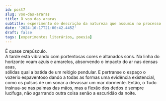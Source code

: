 ```yaml
---
id: post7
slug: voo-das-araras
title: O voo das araras
subtitle: experimento de descrição da natureza que assumiu no processo a forma quase-poética e (quase sem querer) expressionista
date: '2024-10-17T21:00:42.445Z'
draft: false
tags: [experimentos literários, poesia]
---
```


É quase crepúsculo.  
A tarde está vibrando
com portentosas cores 
e altanados sons.
Na linha do horizonte
voam azuis e amarelos,
absorvendo o impacto 
do ar nas densas asas,  
sólidas qual a batida 
de um relógio pendular. 
E pertranse o espaço
o vozerio espaventoso
dando a todas as formas
uma evidência existencial,
como os pulsos de um sonar
a devassar um mar dormente.
Então, o Tudo insinua-se
nas palmas das mãos,
mas a flexão dos dedos
é sempre lucífuga,
não agarrando outra coisa
senão a escuridão da noite.
